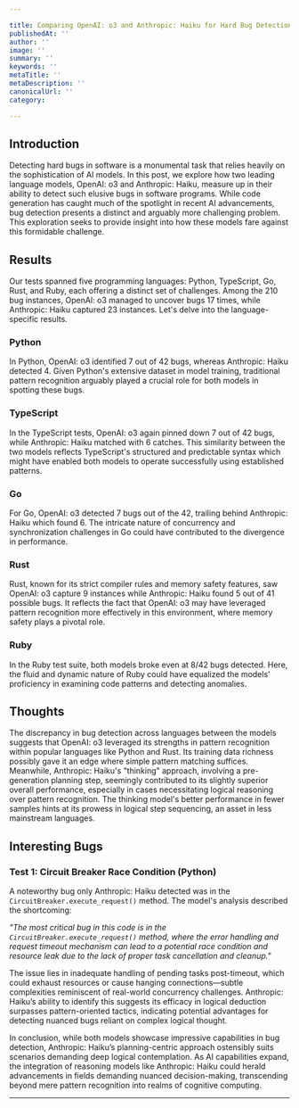 ```yaml
---

title: Comparing OpenAI: o3 and Anthropic: Haiku for Hard Bug Detection in Software Programs
publishedAt: ''
author: ''
image: ''
summary: ''
keywords: ''
metaTitle: ''
metaDescription: ''
canonicalUrl: ''
category: 

---
```


## Introduction

Detecting hard bugs in software is a monumental task that relies heavily on the sophistication of AI models. In this post, we explore how two leading language models, OpenAI: o3 and Anthropic: Haiku, measure up in their ability to detect such elusive bugs in software programs. While code generation has caught much of the spotlight in recent AI advancements, bug detection presents a distinct and arguably more challenging problem. This exploration seeks to provide insight into how these models fare against this formidable challenge.

## Results

Our tests spanned five programming languages: Python, TypeScript, Go, Rust, and Ruby, each offering a distinct set of challenges. Among the 210 bug instances, OpenAI: o3 managed to uncover bugs 17 times, while Anthropic: Haiku captured 23 instances. Let's delve into the language-specific results.

### Python
In Python, OpenAI: o3 identified 7 out of 42 bugs, whereas Anthropic: Haiku detected 4. Given Python's extensive dataset in model training, traditional pattern recognition arguably played a crucial role for both models in spotting these bugs.

### TypeScript
In the TypeScript tests, OpenAI: o3 again pinned down 7 out of 42 bugs, while Anthropic: Haiku matched with 6 catches. This similarity between the two models reflects TypeScript's structured and predictable syntax which might have enabled both models to operate successfully using established patterns.

### Go
For Go, OpenAI: o3 detected 7 bugs out of the 42, trailing behind Anthropic: Haiku which found 6. The intricate nature of concurrency and synchronization challenges in Go could have contributed to the divergence in performance.

### Rust
Rust, known for its strict compiler rules and memory safety features, saw OpenAI: o3 capture 9 instances while Anthropic: Haiku found 5 out of 41 possible bugs. It reflects the fact that OpenAI: o3 may have leveraged pattern recognition more effectively in this environment, where memory safety plays a pivotal role.

### Ruby
In the Ruby test suite, both models broke even at 8/42 bugs detected. Here, the fluid and dynamic nature of Ruby could have equalized the models' proficiency in examining code patterns and detecting anomalies.

## Thoughts

The discrepancy in bug detection across languages between the models suggests that OpenAI: o3 leveraged its strengths in pattern recognition within popular languages like Python and Rust. Its training data richness possibly gave it an edge where simple pattern matching suffices. Meanwhile, Anthropic: Haiku's "thinking" approach, involving a pre-generation planning step, seemingly contributed to its slightly superior overall performance, especially in cases necessitating logical reasoning over pattern recognition. The thinking model's better performance in fewer samples hints at its prowess in logical step sequencing, an asset in less mainstream languages.

## Interesting Bugs 

### Test 1: Circuit Breaker Race Condition (Python)

A noteworthy bug only Anthropic: Haiku detected was in the `CircuitBreaker.execute_request()` method. The model's analysis described the shortcoming:

*"The most critical bug in this code is in the `CircuitBreaker.execute_request()` method, where the error handling and request timeout mechanism can lead to a potential race condition and resource leak due to the lack of proper task cancellation and cleanup."*

The issue lies in inadequate handling of pending tasks post-timeout, which could exhaust resources or cause hanging connections—subtle complexities reminiscent of real-world concurrency challenges. Anthropic: Haiku’s ability to identify this suggests its efficacy in logical deduction surpasses pattern-oriented tactics, indicating potential advantages for detecting nuanced bugs reliant on complex logical thought.

In conclusion, while both models showcase impressive capabilities in bug detection, Anthropic: Haiku’s planning-centric approach ostensibly suits scenarios demanding deep logical contemplation. As AI capabilities expand, the integration of reasoning models like Anthropic: Haiku could herald advancements in fields demanding nuanced decision-making, transcending beyond mere pattern recognition into realms of cognitive computing.

---
